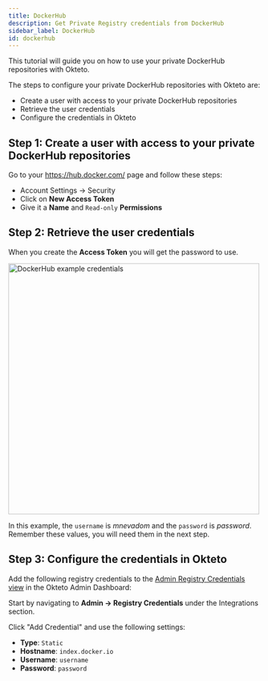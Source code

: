 ```yaml
---
title: DockerHub
description: Get Private Registry credentials from DockerHub 
sidebar_label: DockerHub
id: dockerhub
---
```



This tutorial will guide you on how to use your private DockerHub repositories with Okteto.

The steps to configure your private DockerHub repositories with Okteto are: 

- Create a user with access to your private DockerHub repositories
- Retrieve the user credentials
- Configure the credentials in Okteto

## Step 1: Create a user with access to your private DockerHub repositories

Go to your https://hub.docker.com/ page and follow these steps: 

- Account Settings → Security
- Click on **New Access Token**
- Give it a **Name** and `Read-only` **Permissions**

## Step 2: Retrieve the user credentials

When you create the **Access Token** you will get the password to use. 

<p align="left">
  <Image
    src={require("@site/static/img/credsexampledocker.png").default}
    alt="DockerHub example credentials"
    width="500"
  />
</p>

In this example, the `username` is *mnevadom* and the `password` is *password*.
Remember these values, you will need them in the next step.


## Step 3: Configure the credentials in Okteto

Add the following registry credentials to the [Admin Registry Credentials view](index.mdx#add-registry-credentials) in the Okteto Admin Dashboard:

Start by navigating to **Admin -> Registry Credentials** under the Integrations section.

Click "Add Credential" and use the following settings:
- **Type**: `Static`
- **Hostname**: `index.docker.io`
- **Username**: `username`
- **Password**: `password`
